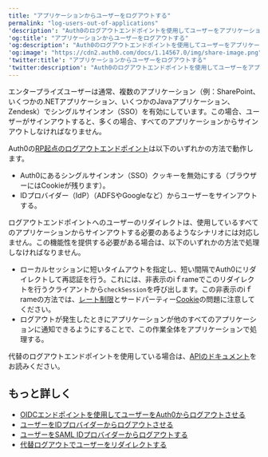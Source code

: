 ```yaml
---
title: "アプリケーションからユーザーをログアウトする"
permalink: "log-users-out-of-applications"
'description': "Auth0のログアウトエンドポイントを使用してユーザーをアプリケーションからログアウトさせる方法について説明します。"
'og:title': "アプリケーションからユーザーをログアウトする"
'og:description': "Auth0のログアウトエンドポイントを使用してユーザーをアプリケーションからログアウトさせる方法について説明します。"
'og:image': "https://cdn2.auth0.com/docs/1.14567.0/img/share-image.png"
'twitter:title': "アプリケーションからユーザーをログアウトする"
'twitter:description': "Auth0のログアウトエンドポイントを使用してユーザーをアプリケーションからログアウトさせる方法について説明します。"
---
```


エンタープライズユーザーは通常、複数のアプリケーション（例：SharePoint、いくつかの.NETアプリケーション、いくつかのJavaアプリケーション、Zendesk）でシングルサインオン（<Tooltip data-tooltip-id="react-containers-DefinitionTooltip-0" href="/ja-jp/glossary?term=single-sign-on" tip="シングルサインオン（SSO）: ユーザーが1つのアプリケーションにログインした後、そのユーザーを他のアプリケーションに自動的にログインさせるサービス。" cta="用語集の表示">SSO</Tooltip>）を有効にしています。この場合、ユーザーがサインアウトすると、多くの場合、すべてのアプリケーションからサインアウトしなければなりません。

Auth0の[RP起点のログアウトエンドポイント](/ja-jp/authenticate/login/logout/log-users-out-of-auth0)は以下のいずれかの方法で動作します。

* Auth0にあるシングルサインオン（SSO）クッキーを無効にする（ブラウザーにはCookieが残ります）。
* IDプロバイダー（<Tooltip data-tooltip-id="react-containers-DefinitionTooltip-2" href="/ja-jp/glossary?term=idp" tip="IDプロバイダー（IdP）: デジタルIDを保存および管理するサービス。" cta="用語集の表示">IdP</Tooltip>）（ADFSやGoogleなど）からユーザーをサインアウトする。

ログアウトエンドポイントへのユーザーのリダイレクトは、使用しているすべてのアプリケーションからサインアウトする必要のあるようなシナリオには対応しません。この機能性を提供する必要がある場合は、以下のいずれかの方法で処理しなければなりません。

* ローカルセッションに短いタイムアウトを指定し、短い間隔でAuth0にリダイレクトして再認証を行う。これには、非表示のiｆrameでこのリダイレクトを行うクライアントから`checkSession`を呼び出します。この非表示のiｆrameの方法では、[レート制限](/ja-jp/troubleshoot/customer-support/operational-policies/rate-limit-policy)とサードパーティー[Cookie](/ja-jp/manage-users/cookies)の問題に注意してください。
* ログアウトが発生したときにアプリケーションが他のすべてのアプリケーションに通知できるようにすることで、この作業全体をアプリケーションで処理する。

代替のログアウトエンドポイントを使用している場合は、[APIのドキュメント](https://auth0.com/docs/api/authentication#logout)をお読みください。

## もっと詳しく

* [OIDCエンドポイントを使用してユーザーをAuth0からログアウトさせる](/ja-jp/authenticate/login/logout/log-users-out-of-auth0)
* [ユーザーをIDプロバイダーからログアウトさせる](/ja-jp/authenticate/login/logout/log-users-out-of-idps)
* [ユーザーをSAML IDプロバイダーからログアウトする](/ja-jp/authenticate/login/logout/log-users-out-of-saml-idps)
* [代替ログアウトでユーザーをリダイレクトする](/ja-jp/authenticate/login/logout/redirect-users-after-logout)